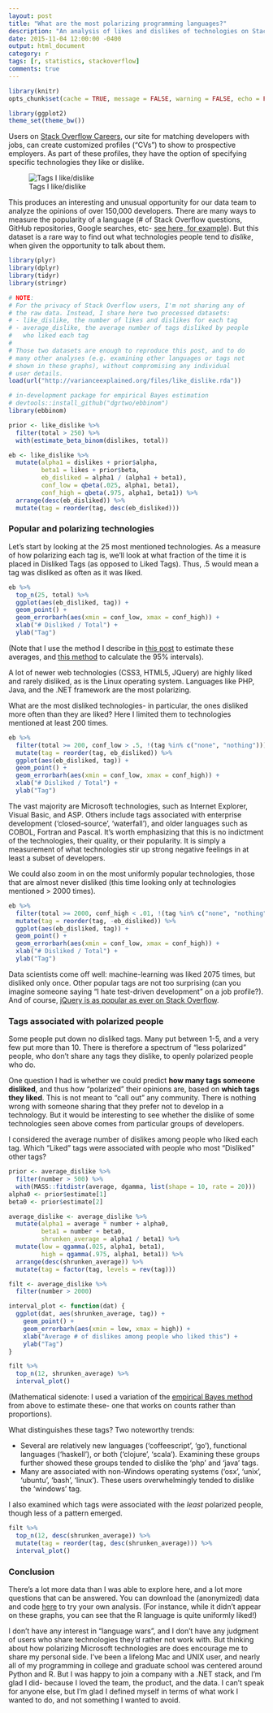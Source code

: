 ```yaml
---
layout: post
title: "What are the most polarizing programming languages?"
description: "An analysis of likes and dislikes of technologies on Stack Overflow Careers."
date: 2015-11-04 12:00:00 -0400
output: html_document
category: r
tags: [r, statistics, stackoverflow]
comments: true
---
```


```r
library(knitr)
opts_chunk$set(cache = TRUE, message = FALSE, warning = FALSE, echo = FALSE)
```

```r
library(ggplot2)
theme_set(theme_bw())
```

Users on [Stack Overflow Careers](http://careers.stackoverflow.com/), our site for matching developers with jobs, can create customized profiles ("CVs") to show to prospective employers. As part of these profiles, they have the option of specifying specific technologies they like or dislike.

![Tags I like/dislike](/images/likes_dislikes.png)

This produces an interesting and unusual opportunity for our data team to analyze the opinions of over 150,000 developers. There are many ways to measure the popularity of a language (# of Stack Overflow questions, GitHub repositories, Google searches, etc- [see here, for example](http://www.tiobe.com/index.php/content/paperinfo/tpci/index.html)). But this dataset is a rare way to find out what technologies people tend to *dislike*, when given the opportunity to talk about them.

```r
library(plyr)
library(dplyr)
library(tidyr)
library(stringr)

# NOTE:
# For the privacy of Stack Overflow users, I'm not sharing any of
# the raw data. Instead, I share here two processed datasets:
# - like_dislike, the number of likes and dislikes for each tag
# - average_dislike, the average number of tags disliked by people
#   who liked each tag
# 
# Those two datasets are enough to reproduce this post, and to do
# many other analyses (e.g. examining other languages or tags not
# shown in these graphs), without compromising any individual
# user details.
load(url("http://varianceexplained.org/files/like_dislike.rda"))
```

```r
# in-development package for empirical Bayes estimation
# devtools::install_github("dgrtwo/ebbinom")
library(ebbinom)

prior <- like_dislike %>%
  filter(total > 250) %>%
  with(estimate_beta_binom(dislikes, total))

eb <- like_dislike %>%
  mutate(alpha1 = dislikes + prior$alpha,
         beta1 = likes + prior$beta,
         eb_disliked = alpha1 / (alpha1 + beta1),
         conf_low = qbeta(.025, alpha1, beta1),
         conf_high = qbeta(.975, alpha1, beta1)) %>%
  arrange(desc(eb_disliked)) %>%
  mutate(tag = reorder(tag, desc(eb_disliked)))
```

### Popular and polarizing technologies

Let's start by looking at the 25 most mentioned technologies. As a measure of how polarizing each tag is, we'll look at what fraction of the time it is placed in Disliked Tags (as opposed to Liked Tags). Thus, .5 would mean a tag was disliked as often as it was liked.

```r
eb %>%
  top_n(25, total) %>%
  ggplot(aes(eb_disliked, tag)) +
  geom_point() +
  geom_errorbarh(aes(xmin = conf_low, xmax = conf_high)) +
  xlab("# Disliked / Total") +
  ylab("Tag")
```

(Note that I use the method I describe in [this post](http://varianceexplained.org/r/empirical_bayes_baseball/) to estimate these averages, and [this method](http://varianceexplained.org/r/credible_intervals_baseball/) to calculate the 95% intervals).

A lot of newer web technologies (CSS3, HTML5, JQuery) are highly liked and rarely disliked, as is the Linux operating system. Languages like PHP, Java, and the .NET framework are the most polarizing.

What are the most disliked technologies- in particular, the ones disliked more often than they are liked? Here I limited them to technologies mentioned at least 200 times.

```r
eb %>%
  filter(total >= 200, conf_low > .5, !(tag %in% c("none", "nothing"))) %>%
  mutate(tag = reorder(tag, eb_disliked)) %>%
  ggplot(aes(eb_disliked, tag)) +
  geom_point() +
  geom_errorbarh(aes(xmin = conf_low, xmax = conf_high)) +
  xlab("# Disliked / Total") +
  ylab("Tag")
```

The vast majority are Microsoft technologies, such as Internet Explorer, Visual Basic, and ASP. Others include tags associated with enterprise development ('closed-source', 'waterfall'), and older languages such as COBOL, Fortran and Pascal. It's worth emphasizing that this is no indictment of the technologies, their quality, or their popularity. It is simply a measurement of what technologies stir up strong negative feelings in at least a subset of developers.

We could also zoom in on the most uniformly popular technologies, those that are almost never disliked (this time looking only at technologies mentioned > 2000 times).

```r
eb %>%
  filter(total >= 2000, conf_high < .01, !(tag %in% c("none", "nothing"))) %>%
  mutate(tag = reorder(tag, -eb_disliked)) %>%
  ggplot(aes(eb_disliked, tag)) +
  geom_point() +
  geom_errorbarh(aes(xmin = conf_low, xmax = conf_high)) +
  xlab("# Disliked / Total") +
  ylab("Tag")
```

Data scientists come off well: machine-learning was liked 2075 times, but disliked only once. Other popular tags are not too surprising (can you imagine someone saying "I hate test-driven development" on a job profile?). And of course, [jQuery is as popular as ever on Stack Overflow](http://i.stack.imgur.com/ssRUr.gif).

### Tags associated with polarized people

Some people put down no disliked tags. Many put between 1-5, and a very few put more than 10. There is therefore a spectrum of "less polarized" people, who don't share any tags they dislike, to openly polarized people who do.

One question I had is whether we could predict **how many tags someone disliked**, and thus how "polarized" their opinions are, based on **which tags they liked**. This is not meant to "call out" any community. There is nothing wrong with someone sharing that they prefer not to develop in a technology. But it would be interesting to see whether the dislike of some technologies seen above comes from particular groups of developers.

I considered the average number of dislikes among people who liked each tag. Which "Liked" tags were associated with people who most "Disliked" other tags?

```r
prior <- average_dislike %>%
  filter(number > 500) %>%
  with(MASS::fitdistr(average, dgamma, list(shape = 10, rate = 20)))
alpha0 <- prior$estimate[1]
beta0 <- prior$estimate[2]

average_dislike <- average_dislike %>%
  mutate(alpha1 = average * number + alpha0,
         beta1 = number + beta0,
         shrunken_average = alpha1 / beta1) %>%
  mutate(low = qgamma(.025, alpha1, beta1),
         high = qgamma(.975, alpha1, beta1)) %>%
  arrange(desc(shrunken_average)) %>%
  mutate(tag = factor(tag, levels = rev(tag)))
```

```r
filt <- average_dislike %>%
  filter(number > 2000)

interval_plot <- function(dat) {
  ggplot(dat, aes(shrunken_average, tag)) +
    geom_point() +
    geom_errorbarh(aes(xmin = low, xmax = high)) +
    xlab("Average # of dislikes among people who liked this") +
    ylab("Tag")
}

filt %>%
  top_n(12, shrunken_average) %>%
  interval_plot()
```

(Mathematical sidenote: I used a variation of the [empirical Bayes method](http://varianceexplained.org/r/empirical_bayes_baseball/) from above to estimate these- one that works on counts rather than proportions).

What distinguishes these tags? Two noteworthy trends:

* Several are relatively new languages ('coffeescript', 'go'), functional languages ('haskell'), or both ('clojure', 'scala'). Examining these groups further showed these groups tended to dislike the 'php' and 'java' tags.
* Many are associated with non-Windows operating systems ('osx', 'unix', 'ubuntu', 'bash', 'linux'). These users overwhelmingly tended to dislike the 'windows' tag.

I also examined which tags were associated with the *least* polarized people, though less of a pattern emerged.

```r
filt %>%
  top_n(12, desc(shrunken_average)) %>%
  mutate(tag = reorder(tag, desc(shrunken_average))) %>%
  interval_plot()
```

### Conclusion

There's a lot more data than I was able to explore here, and a lot more questions that can be answered. You can download the (anonymized) data and code [here](https://github.com/dgrtwo/dgrtwo.github.com/blob/master/_R/2015-11-04-polarizing-technologies.Rmd) to try your own analysis. (For instance, while it didn't appear on these graphs, you can see that the R language is quite uniformly liked!)

I don't have any interest in "language wars", and I don't have any judgment of users who share technologies they'd rather not work with. But thinking about how polarizing Microsoft technologies are does encourage me to share my personal side. I've been a lifelong Mac and UNIX user, and nearly all of my programming in college and graduate school was centered around Python and R. But I was happy to join a company with a .NET stack, and I'm glad I did- because I loved the team, the product, and the data. I can't speak for anyone else, but I'm glad I defined myself in terms of what work I wanted to do, and not something I wanted to avoid.